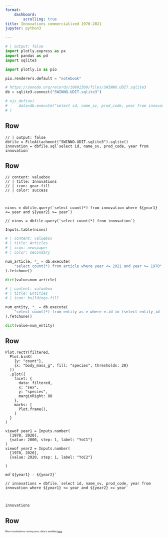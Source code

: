 ```yaml
---
format:
    dashboard:
        scrolling: true
title: Innovations commercialized 1970-2021
jupyter: python3

---
```



```python
# | output: false
import plotly.express as px
import pandas as pd
import sqlite3

import plotly.io as pio

pio.renderers.default = "notebook"

# https://zenodo.org/records/10602309/files/SWINNO.UDIT.sqlite3
db = sqlite3.connect("SWINNO.UDIT.sqlite3")

# ojs_define(
#     data=db.execute("select id, name_sv, prod_code, year from innovation").fetchall()
# )

```

## Row {height=200px}


```ojs
// | output: false
dbfile = FileAttachment("SWINNO.UDIT.sqlite3").sqlite()
innovation = dbfile.sql`select id, name_sv, prod_code, year from innovation`
```


<!-- This Comment  is integral to the formatting.-->

## Row {height=150px}

```ojs
// content: valuebox
// | title: Innovations
// | icon: gear-fill
// | color: success



ninns = dbfile.query(`select count(*) from innovation where ${year1} <= year and ${year2} >= year`)

// ninns = dbfile.query(`select count(*) from innovation`)

Inputs.table(ninns)

```

```python
# | content: valuebox
# | title: Articles
# | icon: newspaper
# | color: secondary

num_article, *_ = db.execute(
    "select count(*) from article where year <= 2021 and year >= 1970"
).fetchone()

dict(value=num_article)
```

```python
# | content: valuebox
# | title: Entities
# | icon: buildings-fill

num_entity, *_ = db.execute(
    "select count(*) from entity as e where e.id in (select entity_id from innovation_entity as ie join innovation as i on ie.innovation_id == i.id where year <= 2021 and year >= 1970)"
).fetchone()

dict(value=num_entity)
```



## Row {height=400px}

```ojs
Plot.rectY(filtered,
  Plot.binX(
    {y: "count"},
    {x: "body_mass_g", fill: "species", thresholds: 20}
  ))
  .plot({
    facet: {
      data: filtered,
      x: "sex",
      y: "species",
      marginRight: 80
    },
    marks: [
      Plot.frame(),
    ]
  }
)
```


```ojs
viewof year1 = Inputs.number(
  [1970, 2020],
  {value: 2000, step: 1, label: "YoC1"}
)
viewof year2 = Inputs.number(
  [1970, 2020],
  {value: 2020, step: 1, label: "YoC2"}

)

md`${year1} - ${year2}`

// innovations = dbfile.`select id, name_sv, prod_code, year from innovation where ${year1} <= year and ${year2} >= year`



```

```ojs

innovations
```


## Row {height=3%}

::: {.card  style="font-size: 50%;"}

More visualisations coming soon, data is availabie [here](https://www.lusem.lu.se/economic-history/databases/swinno)

:::
